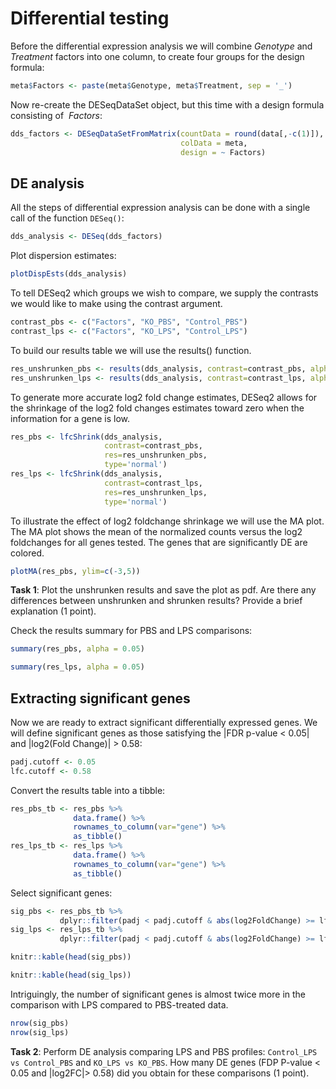 # Differential testing

Before the differential expression analysis we will combine $Genotype$ and $Treatment$ factors into one column, to create four groups for the design formula:

```r
meta$Factors <- paste(meta$Genotype, meta$Treatment, sep = '_')
```

Now re-create the DESeqDataSet object, but this time with a design formula consisting of $~Factors$:

```r
dds_factors <- DESeqDataSetFromMatrix(countData = round(data[,-c(1)]), 
                                      colData = meta, 
                                      design = ~ Factors)
```

## DE analysis

All the steps of differential expression analysis can be done with a single call of the function `DESeq()`:

```r
dds_analysis <- DESeq(dds_factors)
```

Plot dispersion estimates:

```r
plotDispEsts(dds_analysis)
```

To tell DESeq2 which groups we wish to compare, we supply the contrasts we would like to make using the contrast argument.

```r
contrast_pbs <- c("Factors", "KO_PBS", "Control_PBS")
contrast_lps <- c("Factors", "KO_LPS", "Control_LPS")
```

To build our results table we will use the results() function.

```r
res_unshrunken_pbs <- results(dds_analysis, contrast=contrast_pbs, alpha = 0.05)
res_unshrunken_lps <- results(dds_analysis, contrast=contrast_lps, alpha = 0.05)
```

To generate more accurate log2 fold change estimates, DESeq2 allows for the shrinkage of the log2 fold changes estimates toward zero when the information for a gene is low.

```r
res_pbs <- lfcShrink(dds_analysis, 
                     contrast=contrast_pbs, 
                     res=res_unshrunken_pbs, 
                     type='normal')
res_lps <- lfcShrink(dds_analysis, 
                     contrast=contrast_lps, 
                     res=res_unshrunken_lps, 
                     type='normal')
```

To illustrate the effect of log2 foldchange shrinkage we will use the MA plot. The MA plot shows the mean of the normalized counts versus the log2 foldchanges for all genes tested. The genes that are significantly DE are colored.

```r
plotMA(res_pbs, ylim=c(-3,5))
```

::: design
**Task 1**: Plot the unshrunken results and save the plot as pdf. Are there any differences between unshrunken and shrunken results? Provide a brief explanation (1 point).
:::

Check the results summary for PBS and LPS comparisons:

```r
summary(res_pbs, alpha = 0.05)
```

```r
summary(res_lps, alpha = 0.05)
```


## Extracting significant genes

Now we are ready to extract significant differentially expressed genes. We will define significant genes as those satisfying the \|FDR p-value \< 0.05\| and \|log2(Fold Change)\| \> 0.58:

```r
padj.cutoff <- 0.05
lfc.cutoff <- 0.58
```

Convert the results table into a tibble:

```r
res_pbs_tb <- res_pbs %>% 
              data.frame() %>% 
              rownames_to_column(var="gene") %>% 
              as_tibble()
res_lps_tb <- res_lps %>% 
              data.frame() %>% 
              rownames_to_column(var="gene") %>% 
              as_tibble()
```

Select significant genes:

```r
sig_pbs <- res_pbs_tb %>% 
           dplyr::filter(padj < padj.cutoff & abs(log2FoldChange) >= lfc.cutoff)
sig_lps <- res_lps_tb %>% 
           dplyr::filter(padj < padj.cutoff & abs(log2FoldChange) >= lfc.cutoff)
```

```r
knitr::kable(head(sig_pbs))
```

```r
knitr::kable(head(sig_lps))
```

Intriguingly, the number of significant genes is almost twice more in the comparison with LPS compared to PBS-treated data.

```r
nrow(sig_pbs)
nrow(sig_lps)
```

::: design
**Task 2**: Perform DE analysis comparing LPS and PBS profiles: `Control_LPS vs Control_PBS` and `KO_LPS vs KO_PBS`. How many DE genes (FDP P-value < 0.05 and |log2FC|> 0.58) did you obtain for these comparisons (1 point).
:::

